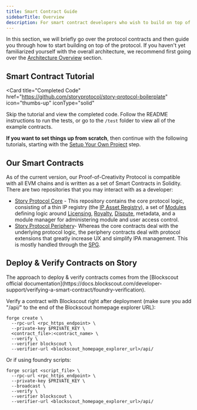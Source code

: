```yaml
---
title: Smart Contract Guide
sidebarTitle: Overview
description: For smart contract developers who wish to build on top of Story directly.
---
```


In this section, we will briefly go over the protocol contracts and then guide you through how to start building on top of the protocol. If you haven't yet familiarized yourself with the overall architecture, we recommend first going over the [Architecture Overview](/concepts/overview) section.

## Smart Contract Tutorial

<Card
  title="Completed Code"
  href="https://github.com/storyprotocol/story-protocol-boilerplate"
  icon="thumbs-up"
  iconType="solid"
>
  Skip the tutorial and view the completed code. Follow the README instructions
  to run the tests, or go to the `/test` folder to view all of the example
  contracts.
</Card>

**If you want to set things up from scratch**, then continue with the following tutorials, starting with the [Setup Your Own Project](/developers/get-started-with-the-smart-contracts/sc-setup) step.

## Our Smart Contracts

As of the current version, our Proof-of-Creativity Protocol is compatible with all EVM chains and is written as a set of Smart Contracts in Solidity. There are two repositories that you may interact with as a developer:

- [Story Protocol Core](https://github.com/storyprotocol/protocol-core-v1) - This repository contains the core protocol logic, consisting of a thin IP registry (the [IP Asset Registry](/concepts/registry/ip-asset-registry)), a set of [Modules](/concepts/modules/overview) defining logic around [Licensing](/concepts/licensing-module/overview), [Royalty](/concepts/royalty-module/overview), [Dispute](/concepts/dispute-module/overview), metadata, and a module manager for administering module and user access control.
- [Story Protocol Periphery](https://github.com/storyprotocol/protocol-periphery-v1)- Whereas the core contracts deal with the underlying protocol logic, the periphery contracts deal with protocol extensions that greatly increase UX and simplify IPA management. This is mostly handled through the [SPG](/concepts/spg/overview).

## Deploy & Verify Contracts on Story

<Note>
  The approach to deploy & verify contracts comes from the [Blockscout official
  documentation](https://docs.blockscout.com/developer-support/verifying-a-smart-contract/foundry-verification).
</Note>

Verify a contract with Blockscout right after deployment (make sure you add "/api/" to the end of the Blockscout homepage explorer URL):

```shell
forge create \
  --rpc-url <rpc_https_endpoint> \
  --private-key $PRIVATE_KEY \
  <contract_file>:<contract_name> \
  --verify \
  --verifier blockscout \
  --verifier-url <blockscout_homepage_explorer_url>/api/
```

Or if using foundry scripts:

```shell
forge script <script_file> \
  --rpc-url <rpc_https_endpoint> \
  --private-key $PRIVATE_KEY \
  --broadcast \
  --verify \
  --verifier blockscout \
  --verifier-url <blockscout_homepage_explorer_url>/api/
```
